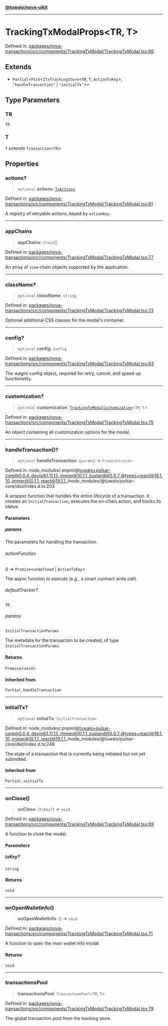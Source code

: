 [**@tuwaio/nova-uikit**](../../../README.md)

***

# TrackingTxModalProps\<TR, T\>

Defined in: [packages/nova-transactions/src/components/TrackingTxModal/TrackingTxModal.tsx:66](https://github.com/TuwaIO/nova-uikit/blob/bd631b1858a6e2c1ae9f2da0ea6aeb1e1a20c4f2/packages/nova-transactions/src/components/TrackingTxModal/TrackingTxModal.tsx#L66)

## Extends

- `Partial`\<`Pick`\<`ITxTrackingStore`\<`TR`, `T`, `ActionTxKey`\>, `"handleTransaction"` \| `"initialTx"`\>\>

## Type Parameters

### TR

`TR`

### T

`T` *extends* `Transaction`\<`TR`\>

## Properties

### actions?

> `optional` **actions**: [`TxActions`](../type-aliases/TxActions.md)

Defined in: [packages/nova-transactions/src/components/TrackingTxModal/TrackingTxModal.tsx:81](https://github.com/TuwaIO/nova-uikit/blob/bd631b1858a6e2c1ae9f2da0ea6aeb1e1a20c4f2/packages/nova-transactions/src/components/TrackingTxModal/TrackingTxModal.tsx#L81)

A registry of retryable actions, keyed by `actionKey`.

***

### appChains

> **appChains**: `Chain`[]

Defined in: [packages/nova-transactions/src/components/TrackingTxModal/TrackingTxModal.tsx:77](https://github.com/TuwaIO/nova-uikit/blob/bd631b1858a6e2c1ae9f2da0ea6aeb1e1a20c4f2/packages/nova-transactions/src/components/TrackingTxModal/TrackingTxModal.tsx#L77)

An array of `viem` chain objects supported by the application.

***

### className?

> `optional` **className**: `string`

Defined in: [packages/nova-transactions/src/components/TrackingTxModal/TrackingTxModal.tsx:73](https://github.com/TuwaIO/nova-uikit/blob/bd631b1858a6e2c1ae9f2da0ea6aeb1e1a20c4f2/packages/nova-transactions/src/components/TrackingTxModal/TrackingTxModal.tsx#L73)

Optional additional CSS classes for the modal's container.

***

### config?

> `optional` **config**: `Config`

Defined in: [packages/nova-transactions/src/components/TrackingTxModal/TrackingTxModal.tsx:83](https://github.com/TuwaIO/nova-uikit/blob/bd631b1858a6e2c1ae9f2da0ea6aeb1e1a20c4f2/packages/nova-transactions/src/components/TrackingTxModal/TrackingTxModal.tsx#L83)

The wagmi config object, required for retry, cancel, and speed up functionality.

***

### customization?

> `optional` **customization**: [`TrackingTxModalCustomization`](../type-aliases/TrackingTxModalCustomization.md)\<`TR`, `T`\>

Defined in: [packages/nova-transactions/src/components/TrackingTxModal/TrackingTxModal.tsx:75](https://github.com/TuwaIO/nova-uikit/blob/bd631b1858a6e2c1ae9f2da0ea6aeb1e1a20c4f2/packages/nova-transactions/src/components/TrackingTxModal/TrackingTxModal.tsx#L75)

An object containing all customization options for the modal.

***

### handleTransaction()?

> `optional` **handleTransaction**: (`params`) => `Promise`\<`void`\>

Defined in: node\_modules/.pnpm/@tuwaio+pulsar-core@0.0.4\_dayjs@1.11.13\_immer@10.1.1\_zustand@5.0.7\_@types+react@19.1.10\_immer@10.1.1\_react@19.1.1\_/node\_modules/@tuwaio/pulsar-core/dist/index.d.ts:203

A wrapper function that handles the entire lifecycle of a transaction.
It creates an `InitialTransaction`, executes the on-chain action, and tracks its status.

#### Parameters

##### params

The parameters for handling the transaction.

###### actionFunction

() => `Promise`\<`undefined` \| `ActionTxKey`\>

The async function to execute (e.g., a smart contract write call).

###### defaultTracker?

`TR`

###### params

`InitialTransactionParams`

The metadata for the transaction to be created, of type `InitialTransactionParams`.

#### Returns

`Promise`\<`void`\>

#### Inherited from

`Partial.handleTransaction`

***

### initialTx?

> `optional` **initialTx**: `InitialTransaction`

Defined in: node\_modules/.pnpm/@tuwaio+pulsar-core@0.0.4\_dayjs@1.11.13\_immer@10.1.1\_zustand@5.0.7\_@types+react@19.1.10\_immer@10.1.1\_react@19.1.1\_/node\_modules/@tuwaio/pulsar-core/dist/index.d.ts:248

The state of a transaction that is currently being initiated but not yet submitted.

#### Inherited from

`Partial.initialTx`

***

### onClose()

> **onClose**: (`txKey?`) => `void`

Defined in: [packages/nova-transactions/src/components/TrackingTxModal/TrackingTxModal.tsx:69](https://github.com/TuwaIO/nova-uikit/blob/bd631b1858a6e2c1ae9f2da0ea6aeb1e1a20c4f2/packages/nova-transactions/src/components/TrackingTxModal/TrackingTxModal.tsx#L69)

A function to close the modal.

#### Parameters

##### txKey?

`string`

#### Returns

`void`

***

### onOpenWalletInfo()

> **onOpenWalletInfo**: () => `void`

Defined in: [packages/nova-transactions/src/components/TrackingTxModal/TrackingTxModal.tsx:71](https://github.com/TuwaIO/nova-uikit/blob/bd631b1858a6e2c1ae9f2da0ea6aeb1e1a20c4f2/packages/nova-transactions/src/components/TrackingTxModal/TrackingTxModal.tsx#L71)

A function to open the main wallet info modal.

#### Returns

`void`

***

### transactionsPool

> **transactionsPool**: `TransactionPool`\<`TR`, `T`\>

Defined in: [packages/nova-transactions/src/components/TrackingTxModal/TrackingTxModal.tsx:79](https://github.com/TuwaIO/nova-uikit/blob/bd631b1858a6e2c1ae9f2da0ea6aeb1e1a20c4f2/packages/nova-transactions/src/components/TrackingTxModal/TrackingTxModal.tsx#L79)

The global transaction pool from the tracking store.
